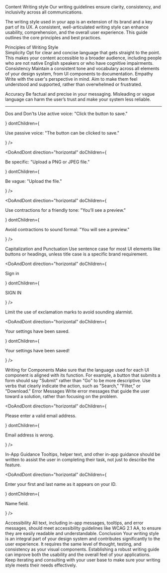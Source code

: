 
<Meta title="Content/Writing Style" />

<Unstyled>
<Subheading>Content</Subheading>

<Heading type="article" level="1">
  Writing style
</Heading>
<Lead>
  Our writing guidelines ensure clarity, consistency, and inclusivity across all
  communications.
</Lead>

The writing style used in your app is an extension of its brand and a key part of its UX. A consistent, well-articulated writing style can enhance usability, comprehension, and the overall user experience. This guide outlines the core principles and best practices.

<Heading type="article" level="2">
  Principles of Writing Style
</Heading>

<div className="grid grid-cols-2 gap-8">
<Heading type="article" level="3" size="4">Simplicity</Heading>
Opt for clear and concise language that gets straight to the point. This makes your content accessible to a broader audience, including people who are not native English speakers or who have cognitive impairments.

<Heading type="article" level="3" size="4">
  Consistency
</Heading>
Maintain a consistent tone and vocabulary across all elements of your design system,
from UI components to documentation.

<Heading type="article" level="3" size="4">
  Empathy
</Heading>
Write with the user's perspective in mind. Aim to make them feel understood and supported,
rather than overwhelmed or frustrated.

<Heading type="article" level="3" size="4">Accuracy</Heading>
Be factual and precise in your messaging. Misleading or vague language can harm the user’s trust and make your system less reliable.
</div>
 <hr className="my-8 "/>

<Heading type="article" level="2">
  Dos and Don'ts
</Heading>
<DoAndDont
  direction="horizontal"
  doChildren={<p>Use active voice: "Click the button to save."</p>}
  dontChildren={<p>Use passive voice: "The button can be clicked to save."</p>}
/>

<DoAndDont
  direction="horizontal"
  doChildren={<p>Be specific: "Upload a PNG or JPEG file."</p>}
  dontChildren={<p>Be vague: "Upload the file."</p>}
/>

<DoAndDont
  direction="horizontal"
  doChildren={
    <p>Use contractions for a friendly tone: "You’ll see a preview."</p>
  }
  dontChildren={
    <p>Avoid contractions to sound formal: "You will see a preview."</p>
  }
/>

<Heading type="article" level="3">
  Capitalization and Punctuation
</Heading>
Use sentence case for most UI elements like buttons or headings, unless title case
is a specific brand requirement.

<DoAndDont
  direction="horizontal"
  doChildren={<p>Sign in</p>}
  dontChildren={<p>SIGN IN</p>}
/>

Limit the use of exclamation marks to avoid sounding alarmist.

<DoAndDont
  direction="horizontal"
  doChildren={<p>Your settings have been saved.</p>}
  dontChildren={<p>Your settings have been saved!</p>}
/>

<Heading type="article" level="2">
  Writing for Components
</Heading>
Make sure that the language used for each UI component is aligned with its function.
For example, a button that submits a form should say "Submit" rather than "Go" to
be more descriptive. Use verbs that clearly indicate the action, such as "Search,"
"Filter," or "Download."

<Heading type="article" level="3">
  Error Messages
</Heading>
Write error messages that guide the user toward a solution, rather than focusing
on the problem.

<DoAndDont
  direction="horizontal"
  doChildren={<p>Please enter a valid email address.</p>}
  dontChildren={<p>Email address is wrong.</p>}
/>

<Heading type="article" level="3">
  In-App Guidance
</Heading>
Tooltips, helper text, and other in-app guidance should be written to assist the
user in completing their task, not just to describe the feature.

<DoAndDont
  direction="horizontal"
  doChildren={<p>Enter your first and last name as it appears on your ID.</p>}
  dontChildren={<p>Name field.</p>}
/>

<Heading type="article" level="3">
  Accessibility
</Heading>
All text, including in-app messages, tooltips, and error messages, should meet accessibility
guidelines like WCAG 2.1 AA, to ensure they are easily readable and understandable.

<Heading type="article" level="3">
  Conclusion
</Heading>
Your writing style is an integral part of your design system and contributes significantly
to the user experience. It requires the same level of thought, testing, and consistency
as your visual components. Establishing a robust writing guide can improve both the
usability and the overall feel of your applications. Keep iterating and consulting
with your user base to make sure your writing style meets their needs effectively.

</Unstyled>
